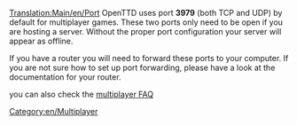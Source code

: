 [[Translation:Main/en/Port]]
OpenTTD uses port '''3979''' (both TCP and UDP) by default for multiplayer games. These two ports only need to be open if you are hosting a server. Without the proper port configuration your server will appear as offline.

If you have a router you will need to forward these ports to your computer. If you are not sure how to set up port forwarding, please have a look at the documentation for your router.


you can also check the [[Main/en/FAQ multiplayer#What port does OpenTTD use.3F|multiplayer FAQ]]

[[Category:en/Multiplayer]]